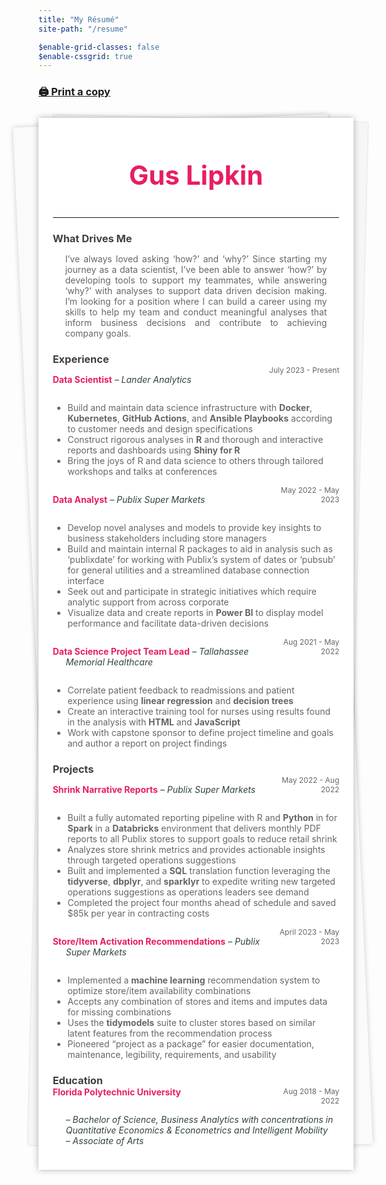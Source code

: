 ```yaml
---
title: "My Résumé"
site-path: "/resume"

$enable-grid-classes: false
$enable-cssgrid: true
---
```


<style>
	#center { width: 70%; }
	.noBorder { border:none !important; }
	.container { display: flex; }
	.column { flex: 1; }

	.flex-container {
    display: flex;
    flex-wrap: wrap;
  }

  .flex-item {
    flex: 25%;
  }

	.grid-container {
		display: grid;
		grid-template-columns: 1fr 2fr 1fr;
	}
	.item-1 {
		grid-column:  1; 
		grid-row:  1;
		}
	.item-2 {
		grid-column: 2;
		grid-row: 1;
	}
	.item-3 {
		grid-column: 3;
		grid-row: 1;
		text-align: right;
	}

	.grid-job {
		display: grid;
		grid-template-columns: 3fr 1fr;
	}
	.job {
		grid-column: 1;
		grid-row:  1;
		color: #e91d63;
		text-indent: -1.5em; 
		padding-left: 1.5em;
	}
	.time {
		grid-column: 2;
		grid-row: 1;
		text-align: right;
		color:  #666666;
		font-size: 12px;
	}

	@media (max-width: 700px) {
		.flex-item {
    		flex: 33.33%;
  		}

		.grid-container {
			display: grid;
			justify-items: center;
		}
		.item-1 {
			grid-column:  2; 
			grid-row:  2;
		}
		.item-2 {
			grid-column: 2;
			grid-row: 1;
		}
		.item-3 {
			grid-column: 2;
			grid-row: 3;
			text-align: center;
		}

		.grid-job {
			display: grid;
			grid-template-columns: 1fr;
		}
		.job {
			grid-column: 1;
			grid-row:  1;
			color: #e91d63;
			text-indent: -1.5em; 
			padding-left: 1.5em;
		}
		.time {
			grid-column: 1;
			grid-row: 2;
			text-align: left;
			color:  #666666;
			font-size: 12px;
		}
	}

	/* style from: https://codepen.io/mlms13/pen/LKFoy */
	.letter {
  	background: #fff;
  	box-shadow: 0 0 10px rgba(0,0,0,0.3);
  	margin: 26px auto 0;
  	max-width: auto;
  	min-height: 300px;
  	padding: 24px;
  	padding-left: 4.5%;
  	padding-right: 4.5%;
  	position: relative;
	}
	.letter:before, .letter:after {
  	content: "";
  	height: 98%;
  	position: absolute;
  	width: 100%;
  	z-index: -1;
	}
	.letter:before {
  	background: #fafafa;
  	box-shadow: 0 0 8px rgba(0,0,0,0.2);
  	left: -5px;
  	top: 4px;
  	--width:  10vw;
  	transform: rotate(-2.5deg);
	}
	.letter:after {
  	background: #f6f6f6;
  	box-shadow: 0 0 3px rgba(0,0,0,0.2);
  	right: -3px;
  	top: 1px;
  	transform: rotate(1.4deg);
	}
	/* end attribution */
</style>

### [🖨 Print a copy](assets/Gus_Lipkin_Resume_for_GitHub.pdf) {.unnumbered .unlisted}

<div class="letter resumeClass" id="resume">

<div style="color:#e91d63; font-size: 42px; text-align: center;">
<b>Gus Lipkin</b>
</div>
----
<h3 style="margin-bottom: 0px; color:#404040;">What Drives Me</h3>
<div>
<p style="font-size: 14px; color:#666666; padding-left: 20px; padding-right: 20px; text-align: justify; text-justify: auto;">I’ve always loved asking ‘how?’ and ‘why?’ Since starting my journey as a data scientist, I’ve been able to answer ‘how?’ by developing tools to support my teammates, while answering ‘why?’ with analyses to support data driven decision making. I’m looking for a position where I can build a career using my skills to help my team and conduct meaningful analyses that inform business decisions and contribute to achieving company goals.</p>
</div>

<h3 style="margin-bottom: 0px; color:#404040;">Experience</h3>
<div class="grid-job">
<div class="job">
<span><b>Data Scientist</b></span>
<span style="color:#2e4440"><em> – Lander Analytics</em></span>
</div>
<div class="time">July 2023 - Present</div>
</div>
<ul style="font-size: 14px; color:#666666;">
  <li>Build and maintain data science infrastructure with <b>Docker</b>, <b>Kubernetes</b>, <b>GitHub Actions</b>, and <b>Ansible Playbooks</b> according to customer needs and design specifications</li>
  <li>Construct rigorous analyses in <b>R</b> and thorough and interactive reports and dashboards using <b>Shiny for R</b></li>
  <li>Bring the joys of R and data science to others through tailored workshops and talks at conferences</li>
</ul>

<div class="grid-job">
<div class="job">
<span><b>Data Analyst</b></span>
<span style="color:#2e4440"><em> – Publix Super Markets</em></span>
</div>
<div class="time">May 2022 - May 2023</div>
</div>
<ul style="font-size: 14px; color:#666666;">
	<li>Develop novel analyses and models to provide key insights to business stakeholders including store managers</li>
	<li>Build and maintain internal R packages to aid in analysis such as ‘publixdate’ for working with Publix’s system of dates or ‘pubsub’ for general utilities and a streamlined database connection interface</li>
	<li>Seek out and participate in strategic initiatives which require analytic support from across corporate</li>
  <li>Visualize data and create reports in <b>Power BI</b> to display model performance and facilitate data-driven decisions</li>
</ul>

<div class="grid-job">
<div class="job">
<span><b>Data Science Project Team Lead</b></span>
<span style="color:#2e4440"><em> – Tallahassee Memorial Healthcare</em></span>
</div>
<div class="time">Aug 2021 - May 2022</div>
</div>
<ul style="font-size: 14px; color:#666666;">
	<li>Correlate patient feedback to readmissions and patient experience using <b>linear regression</b> and <b>decision trees</b></li>
	<li>Create an interactive training tool for nurses using results found in the analysis with <b>HTML</b> and <b>JavaScript</b></li>
	<li>Work with capstone sponsor to define project timeline and goals and author a report on project findings</li>
</ul>

<h3 style="margin-bottom: 0px; color:#404040;">Projects</h3>
<div class="grid-job">
<div class="job">
<span><b>Shrink Narrative Reports</b></span>
<span style="color:#2e4440"><em> – Publix Super Markets</em></span>
</div>
<div class="time">May 2022 - Aug 2022</div>
</div>
<ul style="font-size: 14px; color:#666666;">
	<li>Built a fully automated reporting pipeline with R and <b>Python</b> in for <b>Spark</b> in a <b>Databricks</b> environment that delivers monthly PDF reports to all Publix stores to support goals to reduce retail shrink</li>
	<li>Analyzes store shrink metrics and provides actionable insights through targeted operations suggestions</li>
	<li>Built and implemented a <b>SQL</b> translation function leveraging the <b>tidyverse</b>, <b>dbplyr</b>, and <b>sparklyr</b> to expedite writing new targeted operations suggestions as operations leaders see demand</li>
	<li>Completed the project four months ahead of schedule and saved $85k per year in contracting costs</li>
</ul>
<div class="grid-job">
<div class="job">
<span><b>Store/Item Activation Recommendations</b></span>
<span style="color:#2e4440"><em> – Publix Super Markets</em></span>
</div>
<div class="time">April 2023 - May 2023</div>
</div>
<ul style="font-size: 14px; color:#666666;">
	<li>Implemented a <b>machine learning</b> recommendation system to optimize store/item availability combinations</li>
	<li>Accepts any combination of stores and items and imputes data for missing combinations</li>
	<li>Uses the <b>tidymodels</b> suite to cluster stores based on similar latent features from the recommendation process</li>
	<li>Pioneered “project as a package” for easier documentation, maintenance, legibility, requirements, and usability</li>
</ul>

<h3 style="margin-bottom: 0px; color:#404040;">Education</h3>

<div class="grid-job">
<div class="job"><b>Florida Polytechnic University</b></div>
<div class="time">Aug 2018 - May 2022</div>
</div>
<div style="text-indent: -1.5em; padding-left: 1.5em;">
<span style="color:#2e4440; padding-left: 1.5em;"><em>– Bachelor of Science, Business Analytics with concentrations in Quantitative Economics & Econometrics and Intelligent Mobility</em></span>
<br>
<span style="color:#2e4440;"><em>– Associate of Arts</em></span>
</div>

</div>
